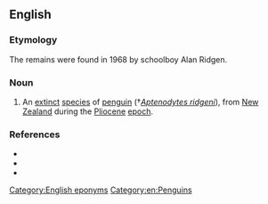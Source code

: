 ==English==
{{rfi|en}}

===Etymology===
The remains were found in 1968 by schoolboy Alan Ridgen.

===Noun===
{{en-noun|head=[[Ridgen]][[-'s|'s]] [[penguin]]}}

# An [[extinct]] [[species]] of [[penguin]] (†''[[Aptenodytes ridgeni]]''), from [[New Zealand]] during the [[Pliocene]] [[epoch]].

===References===
* {{pedia|Ridgen's Penguin}}
* {{comcatlite|Aptenodytes ridgeni|i=1}}
* {{R:PaleoDB|Aptenodytes ridgeni|i=1|106249}}

[[Category:English eponyms]]
[[Category:en:Penguins]]